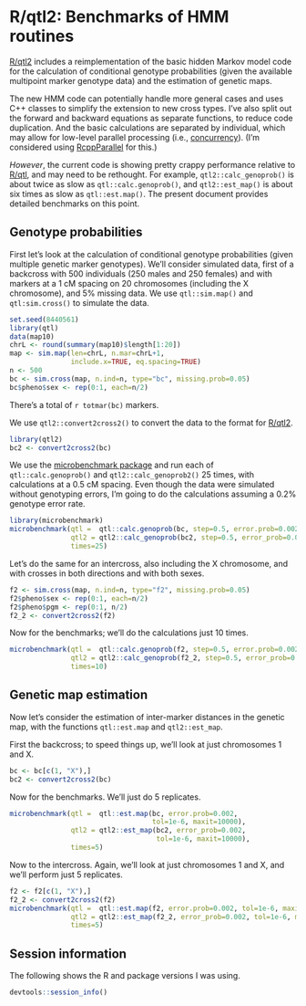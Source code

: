 # R/qtl2: Benchmarks of HMM routines

[R/qtl2](https://github.com/kbroman/qtl2) includes a reimplementation
of the basic hidden Markov model code for the calculation of
conditional genotype probabilities (given the available multipoint
marker genotype data) and the estimation of genetic maps.

The new HMM code can potentially handle more general cases and uses
C++ classes to simplify the extension to new cross types. I've also
split out the forward and backward equations as separate functions, to
reduce code duplication. And the basic calculations are separated by
individual, which may allow for low-level parallel processing (i.e.,
[concurrency](http://en.wikipedia.org/wiki/Concurrency_(computer_science))).
(I'm considered using
[RcppParallel](http://dirk.eddelbuettel.com/blog/2014/07/16/#introducing_rcppparallel)
for this.)

_However_, the current code is showing pretty crappy performance
relative to [R/qtl](http://www.rqtl.org), and may need to be
rethought. For example, `qtl2::calc_genoprob()` is about twice as slow
as `qtl::calc.genoprob()`, and `qtl2::est_map()` is about six times as
slow as `qtl::est.map()`. The present document provides detailed
benchmarks on this point.

## Genotype probabilities

First let's look at the calculation of conditional genotype
probabilities (given multiple genetic marker genotypes).  We'll
consider simulated data, first of a backcross with 500 individuals
(250 males and 250 females) and with markers at a 1 cM spacing on 20
chromosomes (including the X chromosome), and 5% missing data. We use
`qtl::sim.map()` and `qtl:sim.cross()` to simulate the data.

```r
set.seed(8440561)
library(qtl)
data(map10)
chrL <- round(summary(map10)$length[1:20])
map <- sim.map(len=chrL, n.mar=chrL+1,
               include.x=TRUE, eq.spacing=TRUE)
n <- 500
bc <- sim.cross(map, n.ind=n, type="bc", missing.prob=0.05)
bc$pheno$sex <- rep(0:1, each=n/2)
```

There's a total of `r totmar(bc)` markers.

We use `qtl2::convert2cross2()` to convert the data to the format for 
[R/qtl2](http://kbroman.org/qtl2).

```r
library(qtl2)
bc2 <- convert2cross2(bc)
```

We use the
[microbenchmark package](http://cran.r-project.org/web/packages/microbenchmark/)
and run each of `qtl::calc.genoprob()` and `qtl2::calc_genoprob2()`
25 times, with calculations at a 0.5 cM spacing. Even though the data
were simulated without genotyping errors, I'm going to do the
calculations assuming a 0.2% genotype error rate.

```r
library(microbenchmark)
microbenchmark(qtl =  qtl::calc.genoprob(bc, step=0.5, error.prob=0.002),
               qtl2 = qtl2::calc_genoprob(bc2, step=0.5, error_prob=0.002),
               times=25)
```

Let's do the same for an intercross, also including the X chromosome,
and with crosses in both directions and with both sexes.

```r
f2 <- sim.cross(map, n.ind=n, type="f2", missing.prob=0.05)
f2$pheno$sex <- rep(0:1, each=n/2)
f2$pheno$pgm <- rep(0:1, n/2)
f2_2 <- convert2cross2(f2)
```

Now for the benchmarks; we'll do the calculations just 10
times.

```r
microbenchmark(qtl =  qtl::calc.genoprob(f2, step=0.5, error.prob=0.002),
               qtl2 = qtl2::calc_genoprob(f2_2, step=0.5, error_prob=0.002),
               times=10)
```


## Genetic map estimation

Now let's consider the estimation of inter-marker distances in the
genetic map, with the functions `qtl::est.map` and `qtl2::est_map`.

First the backcross; to speed things up, we'll look at just
chromosomes 1 and X.

```r
bc <- bc[c(1, "X"),]
bc2 <- convert2cross2(bc)
```

Now for the benchmarks. We'll just do 5 replicates.

```r
microbenchmark(qtl =  qtl::est.map(bc, error.prob=0.002,
                                   tol=1e-6, maxit=10000),
               qtl2 = qtl2::est_map(bc2, error_prob=0.002,
                                    tol=1e-6, maxit=10000),
               times=5)
```

Now to the intercross. Again, we'll look at just
chromosomes 1 and X, and we'll perform just 5 replicates.

```r
f2 <- f2[c(1, "X"),]
f2_2 <- convert2cross2(f2)
microbenchmark(qtl =  qtl::est.map(f2, error.prob=0.002, tol=1e-6, maxit=10000),
               qtl2 = qtl2::est_map(f2_2, error_prob=0.002, tol=1e-6, maxit=10000),
               times=5)
```


## Session information

The following shows the R and package versions I was using.

```r
devtools::session_info()
```

<!-- the following to make it look nicer -->
<link href="http://kbroman.org/qtlcharts/assets/vignettes/vignette.css" rel="stylesheet"></link>
